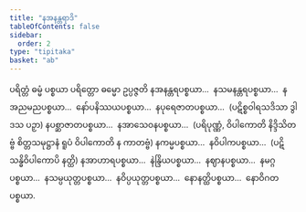 ```yaml
---
title: "နအနန္တရာဒိ"
tableOfContents: false
sidebar:
  order: 2
type: "tipitaka"
basket: "ab"
---
```



<DynamicBreadcrumb />

<Division number="38">

<Paragraph number="1988">
ပရိတ္တံ ဓမ္မံ ပစ္စယာ ပရိတ္တော ဓမ္မော ဥပ္ပဇ္ဇတိ နအနန္တရပစ္စယာ…  နသမနန္တရပစ္စယာ…  နအညမညပစ္စယာ…  နော်ပနိဿယပစ္စယာ…  နပုရေဇာတပစ္စယာ…  (ပဋိစ္စဝါရသဒိသာ ဒွါဒသ ပဉှာ) နပစ္ဆာဇာတပစ္စယာ…  နအာသေဝနပစ္စယာ…  (ပရိပုဏ္ဏံ, ဝိပါကောတိ နိဒ္ဒိသိတဗ္ဗံ စိတ္တသမုဋ္ဌာနံ ရူပံ ဝိပါကောတိ န ကာတဗ္ဗံ) နကမ္မပစ္စယာ…  နဝိပါကပစ္စယာ…  (ပဋိသန္ဓိဝိပါကောပိ နတ္ထိ) နအာဟာရပစ္စယာ…  နဲန္ဒြိယပစ္စယာ…  နဈာနပစ္စယာ…  နမဂ္ဂပစ္စယာ…  နသမ္ပယုတ္တပစ္စယာ…  နဝိပ္ပယုတ္တပစ္စယာ…  နောနတ္ထိပစ္စယာ…  နောဝိဂတပစ္စယာ.
</Paragraph>
</Division>